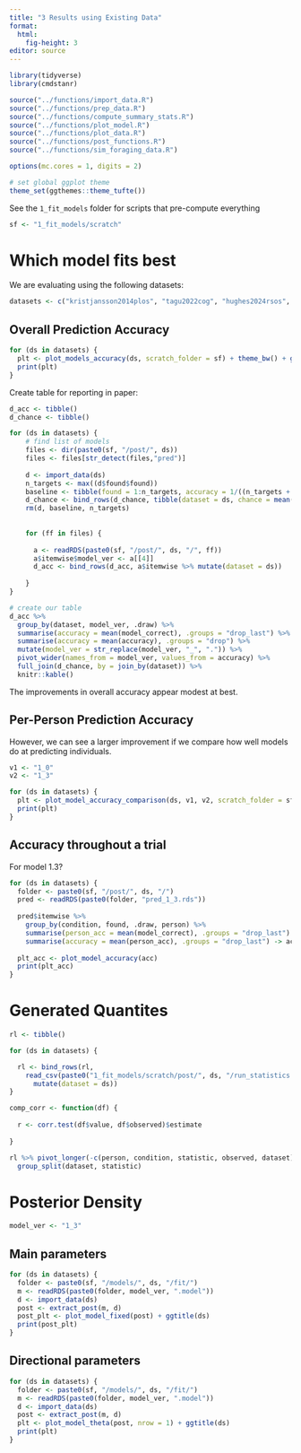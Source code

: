 ```yaml
---
title: "3 Results using Existing Data"
format: 
  html:
    fig-height: 3
editor: source
---
```


```r
library(tidyverse)
library(cmdstanr)

source("../functions/import_data.R")
source("../functions/prep_data.R")
source("../functions/compute_summary_stats.R")
source("../functions/plot_model.R")
source("../functions/plot_data.R")
source("../functions/post_functions.R")
source("../functions/sim_foraging_data.R")

options(mc.cores = 1, digits = 2)

# set global ggplot theme
theme_set(ggthemes::theme_tufte())
```


See the `1_fit_models` folder for scripts that pre-compute everything

```r
sf <- "1_fit_models/scratch"
```


# Which model fits best 

We are evaluating using the following datasets:

```r
datasets <- c("kristjansson2014plos", "tagu2022cog", "hughes2024rsos", "bhat2025") #,   "clarke2022qjep
```

## Overall Prediction Accuracy

```r
for (ds in datasets) {
  plt <- plot_models_accuracy(ds, scratch_folder = sf) + theme_bw() + ggtitle(ds)
  print(plt)
}
```
Create table for reporting in paper:

```r
d_acc <- tibble()
d_chance <- tibble()

for (ds in datasets) {
    # find list of models
    files <- dir(paste0(sf, "/post/", ds))
    files <- files[str_detect(files,"pred")]
    
    d <- import_data(ds)
    n_targets <- max((d$found$found))
    baseline <- tibble(found = 1:n_targets, accuracy = 1/((n_targets + 1) - found))
    d_chance <- bind_rows(d_chance, tibble(dataset = ds, chance = mean(baseline$accuracy)))
    rm(d, baseline, n_targets)
    
    
    for (ff in files) {
      
      a <- readRDS(paste0(sf, "/post/", ds, "/", ff))
      a$itemwise$model_ver <- a[[4]]
      d_acc <- bind_rows(d_acc, a$itemwise %>% mutate(dataset = ds))
      
    }
}

# create our table
d_acc %>% 
  group_by(dataset, model_ver, .draw) %>%
  summarise(accuracy = mean(model_correct), .groups = "drop_last") %>%
  summarise(accuracy = mean(accuracy), .groups = "drop") %>%
  mutate(model_ver = str_replace(model_ver, "_", ".")) %>%
  pivot_wider(names_from = model_ver, values_from = accuracy) %>%
  full_join(d_chance, by = join_by(dataset)) %>%
  knitr::kable()
```


The improvements in overall accuracy appear modest at best. 

## Per-Person Prediction Accuracy

However, we can see a larger improvement if we compare how well models do at predicting individuals.

```r
v1 <- "1_0"
v2 <- "1_3"

for (ds in datasets) {
  plt <- plot_model_accuracy_comparison(ds, v1, v2, scratch_folder = sf) 
  print(plt)
}
```

## Accuracy throughout a trial

For model 1.3? 

```r
for (ds in datasets) {
  folder <- paste0(sf, "/post/", ds, "/")
  pred <- readRDS(paste0(folder, "pred_1_3.rds"))
  
  pred$itemwise %>% 
    group_by(condition, found, .draw, person) %>%
    summarise(person_acc = mean(model_correct), .groups = "drop_last") %>%
    summarise(accuracy = mean(person_acc), .groups = "drop_last") -> acc
  
  plt_acc <- plot_model_accuracy(acc)
  print(plt_acc)
}
```

# Generated Quantites

```r
rl <- tibble()

for (ds in datasets) {

  rl <- bind_rows(rl,
    read_csv(paste0("1_fit_models/scratch/post/", ds, "/run_statistics.csv")) %>%
      mutate(dataset = ds))
}

comp_corr <- function(df) {
  
  r <- corr.test(df$value, df$observed)$estimate
  
}

rl %>% pivot_longer(-c(person, condition, statistic, observed, dataset)) %>%
  group_split(dataset, statistic)
```



# Posterior Density 


```r
model_ver <- "1_3"
```

## Main parameters

```r

for (ds in datasets) {
  folder <- paste0(sf, "/models/", ds, "/fit/")
  m <- readRDS(paste0(folder, model_ver, ".model"))
  d <- import_data(ds)
  post <- extract_post(m, d)
  post_plt <- plot_model_fixed(post) + ggtitle(ds)
  print(post_plt)
}

```

## Directional parameters


```r
for (ds in datasets) {
  folder <- paste0(sf, "/models/", ds, "/fit/")
  m <- readRDS(paste0(folder, model_ver, ".model"))
  d <- import_data(ds)
  post <- extract_post(m, d)
  plt <- plot_model_theta(post, nrow = 1) + ggtitle(ds)
  print(plt)
}
```





